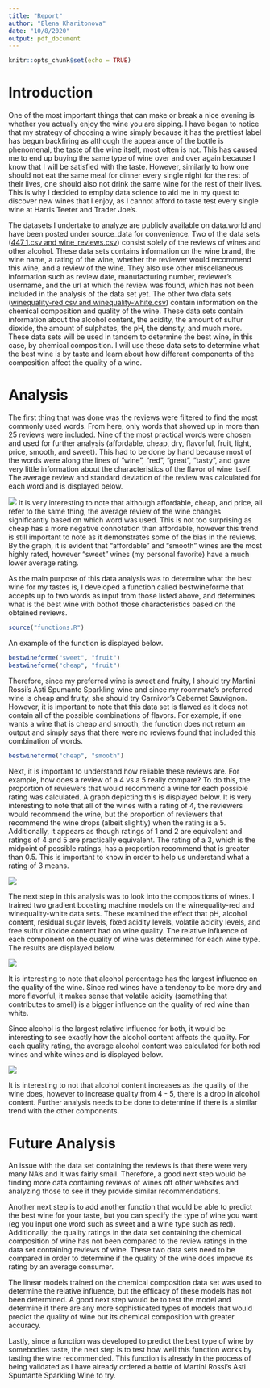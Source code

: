```yaml
---
title: "Report"
author: "Elena Kharitonova"
date: "10/8/2020"
output: pdf_document
---
```


```r
knitr::opts_chunk$set(echo = TRUE)
```

# Introduction

One of the most important things that can make or break a nice evening is whether you actually enjoy the wine you are sipping. I have began to notice that my strategy of choosing a wine simply because it has the prettiest label has begun backfiring as although the appearance of the bottle is phenomenal, the taste of the wine itself, most often is not. This has caused me to end up buying the same type of wine over and over again because I know that I will be satisfied with the taste. However, similarly to how one should not eat the same meal for dinner every single night for the rest of their lives, one should also not drink the same wine for the rest of their lives. This is why I decided to employ data science to aid me in my quest to discover new wines that I enjoy, as I cannot afford to taste test every single wine at Harris Teeter and Trader Joe's.

The datasets I undertake to analyze are publicly available on data.world and have been posted under source_data for convenience. Two of the data sets ([447_1.csv and wine_reviews.csv](https://data.world/datafiniti/wine-beer-and-liquor-reviews)) consist solely of the reviews of wines and other alcohol. These data sets contains information on the wine brand, the wine name, a rating of the wine, whether the reviewer would recommend this wine, and a review of the wine. They also use other miscellaneous information such as review date, manufacturing number, reviewer's username, and the url at which the review was found, which has not been included in the analysis of the data set yet. The other two data sets ([winequality-red.csv and winequality-white.csv](https://data.world/food/wine-quality)) contain information on the chemical composition and quality of the wine. These data sets contain information about the alcohol content, the acidity, the amount of sulfur dioxide, the amount of sulphates, the pH, the density, and much more. These data sets will be used in tandem to determine the best wine, in this case, by chemical composition. I will use these data sets to determine what the best wine is by taste and learn about how different components of the composition affect the quality of a wine. 

# Analysis

The first thing that was done was the reviews were filtered to find the most commonly used words. From here, only words that showed up in more than 25 reviews were included. Nine of the most practical words were chosen and used for further analysis (affordable, cheap, dry, flavorful, fruit, light, price, smooth, and sweet). This had to be done by hand because most of the words were along the lines of "wine", "red", "great", "tasty", and gave very little information about the characteristics of the flavor of wine itself. The average review and standard deviation of the review was calculated for each word and is displayed below.

![](report1figures/figure1.png)
It is very interesting to note that although affordable, cheap, and price, all refer to the same thing, the average review of the wine changes significantly based on which word was used. This is not too surprising as cheap has a more negative connotation than affordable, however this trend is still important to note as it demonstrates some of the bias in the reviews. By the graph, it is evident that "affordable" and "smooth" wines are the most highly rated, however "sweet" wines (my personal favorite) have a much lower average rating. 

As the main purpose of this data analysis was to determine what the best wine for my tastes is, I developed a function called bestwineforme that accepts up to two words as input from those listed above, and determines what is the best wine with bothof those characteristics based on the obtained reviews. 

```r
source("functions.R")
```
An example of the function is displayed below. 

```r
bestwineforme("sweet", "fruit")
bestwineforme("cheap", "fruit")
```

Therefore, since my preferred wine is sweet and fruity, I should try Martini Rossi's Asti Spumante Sparkling wine and since my roommate's preferred wine is cheap and fruity, she should try Carnivor's Cabernet Sauvignon. However, it is important to note that this data set is flawed as it does not contain all of the possible combinations of flavors. For example, if one wants a wine that is cheap and smooth, the function does not return an output and simply says that there were no reviews found that included this combination of words.

```r
bestwineforme("cheap", "smooth")
```

Next, it is important to understand how reliable these reviews are. For example, how does a review of a 4 vs a 5 really compare? To do this, the proportion of reviewers that would recommend a wine for each possible rating was calculated. A graph depicting this is displayed below. It is very interesting to note that all of the wines with a rating of 4, the reviewers would recommend the wine, but the proportion of reviewers that recommend the wine drops (albeit slightly) when the rating is a 5. Additionally, it appears as though ratings of 1 and 2 are equivalent and ratings of 4 and 5 are practically equivalent. The rating of a 3, which is the midpoint of possible ratings, has a proportion recommend that is greater than 0.5. This is important to know in order to help us understand what a rating of 3 means. 

![](report1figures/figure3.png)

The next step in this analysis was to look into the compositions of wines. I trained two gradient boosting machine models on the winequality-red and winequality-white data sets. These examined the effect that pH, alcohol content, residual sugar levels, fixed acidity levels, volatile acidity levels, and free sulfur dioxide content had on wine quality. The relative influence of each component on the quality of wine was determined for each wine type. The results are displayed below. 

![](report1figures/figure2.png)

It is interesting to note that alcohol percentage has the largest influence on the quality of the wine. Since red wines have a tendency to be more dry and more flavorful, it makes sense that volatile acidity (something that contributes to smell) is a bigger influence on the quality of red wine than white.


Since alcohol is the largest relative influence for both, it would be interesting to see exactly how the alcohol content affects the quality. For each quality rating, the average alcohol content was calculated for both red wines and white wines and is displayed below. 

![](report1figures/figure4.png)

It is interesting to not that alcohol content increases as the quality of the wine does, however to increase quality from 4 - 5, there is a drop in alcohol content. Further analysis needs to be done to determine if there is a similar trend with the other components. 

# Future Analysis

An issue with the data set containing the reviews is that there were very many NA's and it was fairly small. Therefore, a good next step would be finding more data containing reviews of wines off other websites and analyzing those to see if they provide similar recommendations. 

Another next step is to add another function that would be able to predict the best wine for your taste, but you can specify the type of wine you want (eg you input one word such as sweet and a wine type such as red). Additionally, the quality ratings in the data set containing the chemical composition of wine has not been compared to the review ratings in the data set containing reviews of wine. These two data sets need to be compared in order to determine if the quality of the wine does improve its rating by an average consumer. 

The linear models trained on the chemical composition data set was used to determine the relative influence, but the efficacy of these models has not been determined. A good next step would be to test the model and determine if there are any more sophisticated types of models that would predict the quality of wine but its chemical composition with greater accuracy.

Lastly, since a function was developed to predict the best type of wine by somebodies taste, the next step is to test how well this function works by tasting the wine recommended. This function is already in the process of being validated as I have already ordered a bottle of Martini Rossi's Asti Spumante Sparkling Wine to try.